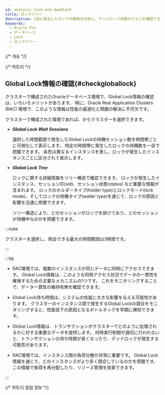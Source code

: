 ```yaml
---
id: analysis-lock-and-deadlock
title: ロックツリー
description: 1日に発生したロックの推移を分析し、デッドロック状態のクエリを確認できます。
keywords:
  - Oracle Pro
  - データベース
  - Lock
  - ロックツリー
---
```


{/* 개요 */}

<Analysislockdesc />

{/* 락트리 */}

<Dblocktreedesc />


<Dblocktreeusingbasic level={2} />

## Global Lock情報の確認{#checkgloballock}

クラスターで構成されたOracleデータベース環境で、Global Lock情報の確認は、いろいろメリットがあります。 特に、Oracle Real Application Clusters (RAC) 環境で、このような情報は性能の最適化と問題の解決に不可欠です。

クラスターで構成された環境であれば、<Cmdname sid="instance" className="uitext" />からクラスターを選択できます。

<ImgLang img="db-locktree-cluster-chart.png" desc="ロックツリー" />

- ***Global Lock Wait Sessions***

  選択した時間範囲で発生したGlobal Lockの待機セッション数を時間帯ごとに可視化して表示します。 特定の時間帯に発生したロックの待機数を一目で把握できます。 各色は異なるインスタンスを表し、ロックが発生したインスタンスごとに区分されて表示します。

- ***Global Lock Tree***

  ロックに関する詳細情報をツリー構造で確認できます。 ロックが発生したインスタンス、セッションID(<UI>sid</UI>)、セッション状態(<UI>status</UI>) など重要な情報が含まれます。 ロックのホルダータイプ(<UI>holder type</UI>)とロックモード(<UI>lock mode</UI>)、そしてロックの待機タイプ(<UI>waiter type</UI>)を通じて、ロックの原因と影響を迅速に把握できます。

  ツリー構造により、どのセッションがロックを掛けており、どのセッションが待機中なのかを把握できます。

:::note

クラスターを選択し、照会できる最大の時間範囲は3時間です。

:::

:::tip

- RAC環境では、複数のインスタンスが同じデータに同時にアクセスできます。 Global Lock情報は、このような同時アクセス状況でデータの一貫性を確保するための主要なメカニズムの1つです。 これをモニタリングすることで、データ一貫性の維持有無を確認できます。

- Global Lock待ち時間は、システムの性能に大きな影響を与える可能性があります。 クラスターのインスタンス間で発生するGlobal Lockの競合をモニタリングすると、性能低下の原因となるボトルネックを早期に検知できます。 

- Global Lock情報は、トランザクションがクラスターでどのように処理されるかに対する重要なデータを提供します。 同時実行制御が適切に行われないと、トランザクションの待ち時間が長くなったり、デッドロックが発生する可能性があります。

- RAC環境では、インスタンス間の負荷分散が非常に重要です。 Global Lock情報を通じて、どのインスタンスがより多く競合しているのかを把握でき、この情報で負荷を再分配したり、リソース管理を改善できます。

:::

{/* 락트리 컬럼 정보 */}

<Oraclecolumn level={2} />

